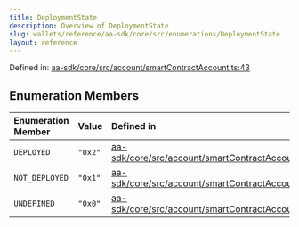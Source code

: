 ```yaml
---
title: DeploymentState
description: Overview of DeploymentState
slug: wallets/reference/aa-sdk/core/src/enumerations/DeploymentState
layout: reference
---
```


Defined in: [aa-sdk/core/src/account/smartContractAccount.ts:43](https://github.com/alchemyplatform/aa-sdk/blob/49e74eee8606f480b200b4612d00d950da8a8742/aa-sdk/core/src/account/smartContractAccount.ts#L43)

## Enumeration Members

| Enumeration Member                     | Value   | Defined in                                                                                                                                                                                        |
| :------------------------------------- | :------ | :------------------------------------------------------------------------------------------------------------------------------------------------------------------------------------------------ |
| <a id="deployed" /> `DEPLOYED`         | `"0x2"` | [aa-sdk/core/src/account/smartContractAccount.ts:46](https://github.com/alchemyplatform/aa-sdk/blob/49e74eee8606f480b200b4612d00d950da8a8742/aa-sdk/core/src/account/smartContractAccount.ts#L46) |
| <a id="not_deployed" /> `NOT_DEPLOYED` | `"0x1"` | [aa-sdk/core/src/account/smartContractAccount.ts:45](https://github.com/alchemyplatform/aa-sdk/blob/49e74eee8606f480b200b4612d00d950da8a8742/aa-sdk/core/src/account/smartContractAccount.ts#L45) |
| <a id="undefined" /> `UNDEFINED`       | `"0x0"` | [aa-sdk/core/src/account/smartContractAccount.ts:44](https://github.com/alchemyplatform/aa-sdk/blob/49e74eee8606f480b200b4612d00d950da8a8742/aa-sdk/core/src/account/smartContractAccount.ts#L44) |
